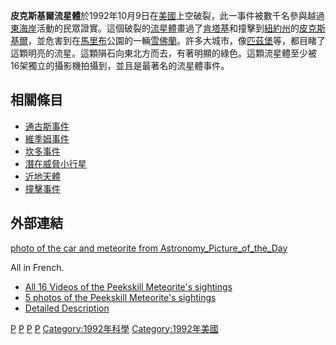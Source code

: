 <!-- Deleted image removed: [[Image:Metorpittsburgh.jpg|thumb]][[匹茲堡|匹茲堡]]上空的皮克啟流星體。]] -->
'''皮克斯基爾流星體'''於1992年10月9日在[[美國|美國]]上空破裂，此一事件被數千名參與越過[[美國東海岸|東海岸]]活動的民眾證實。這個破裂的[[流星體|流星體]]畫過了[[肯塔基|肯塔基]]和撞擊到[[紐約州|紐約州]]的[[皮克斯基爾|皮克斯基爾]]，並危害到在[[馬里布|馬里布]]公園的一輛[[雪佛蘭|雪佛蘭]]。許多大城市，像[[匹茲堡|匹茲堡]]等，都目睹了這顆明亮的流星。這顆隕石向東北方而去，有著明顯的綠色。這顆流星體至少被16架獨立的攝影機拍攝到，並且是最著名的流星體事件{{Citation needed|date=August 2010}}。

==相關條目==
* [[通古斯事件|通古斯事件]]
* [[維季姆事件|維季姆事件]]
* [[坎多事件|坎多事件]]
* [[潛在威脅小行星|潛在威脅小行星]]
* [[近地天體|近地天體]]
* [[撞擊事件|撞擊事件]]

==外部連結==
[http://antwrp.gsfc.nasa.gov/apod/ap061119.html photo of the car and meteorite from [[Astronomy_Picture_of_the_Day|Astronomy_Picture_of_the_Day]]]

All in French.
* [http://fireball.meteorite.free.fr/1992_10_09/Video/video_peekskill.html All 16 Videos of the Peekskill Meteorite's sightings] {{Wayback|url=http://antwrp.gsfc.nasa.gov/apod/ap061119.html |date=20110126084501 }}
* [http://fireball.meteorite.free.fr/1992_10_09/Photo/photo_peekskill.html 5 photos of the Peekskill Meteorite's sightings] {{Wayback|url=http://fireball.meteorite.free.fr/1992_10_09/Photo/photo_peekskill.html |date=20090523175944 }}
* [http://fireball.meteorite.free.fr/1992_10_09/Description/description_peekskill.html Detailed Description] {{Wayback|url=http://fireball.meteorite.free.fr/1992_10_09/Description/description_peekskill.html |date=20100721222041 }}

{{coord|41|17|11|N|73|54|59|W|region:US-NY_type:landmark_source:kolossus-dewiki|display=title}}

{{DEFAULTSORT:Peekskill Meteorite}}
[[Category:撞擊事件|P]]
[[Category:陨石|P]]
[[Category:無粒隕石|P]]
[[Category:墜落隕石|P]]
[[Category:1992年科學|Category:1992年科學]]
[[Category:1992年美國|Category:1992年美國]]